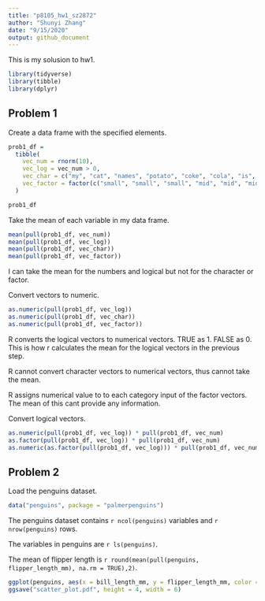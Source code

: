 ```yaml
---
title: "p8105_hw1_sz2872"
author: "Shunyi Zhang"
date: "9/15/2020"
output: github_document
---
```


This is my solusion to hw1. 

```r
library(tidyverse)
library(tibble)
library(dplyr)
```

## Problem 1

Create a data frame with the specified elements. 

```r
prob1_df = 
  tibble(
    vec_num = rnorm(10),
    vec_log = vec_num > 0,
    vec_char = c("my", "cat", "names", "potato", "coke", "cola", "is", "a", "black", "kitty"),
    vec_factor = factor(c("small", "small", "small", "mid", "mid", "mid", "mid", "large", "large", "large"))
  )

prob1_df
```

Take the mean of each variable in my data frame.

```r
mean(pull(prob1_df, vec_num))
mean(pull(prob1_df, vec_log))
mean(pull(prob1_df, vec_char))
mean(pull(prob1_df, vec_factor))
```

I can take the mean for the numbers and logical but not for the character or factor. 

Convert vectors to numeric.

```r
as.numeric(pull(prob1_df, vec_log))
as.numeric(pull(prob1_df, vec_char))
as.numeric(pull(prob1_df, vec_factor))
```

R converts the logical vectors to numerical vectors. TRUE as 1. FALSE as 0. This is how r calculates the mean for the logical vectors in the previous step. 

R cannot convert character vectors to numerical vectors, thus cannot take the mean.

R assigns numerical value to to each category input of the factor vectors. The mean of this cant provide any information.  

Convert logical vectors.

```r
as.numeric(pull(prob1_df, vec_log)) * pull(prob1_df, vec_num)
as.factor(pull(prob1_df, vec_log)) * pull(prob1_df, vec_num)
as.numeric(as.factor(pull(prob1_df, vec_log))) * pull(prob1_df, vec_num)
```

## Problem 2

Load the penguins dataset.

```r
data("penguins", package = "palmerpenguins")
```

The penguins dataset contains `r ncol(penguins)` variables and `r nrow(penguins)` rows.

The variables in penguins are `r ls(penguins)`.

The mean of flipper length is `r round(mean(pull(penguins, flipper_length_mm), na.rm = TRUE),2)`.

```r
ggplot(penguins, aes(x = bill_length_mm, y = flipper_length_mm, color = species)) + geom_point()
ggsave("scatter_plot.pdf", height = 4, width = 6)
```
